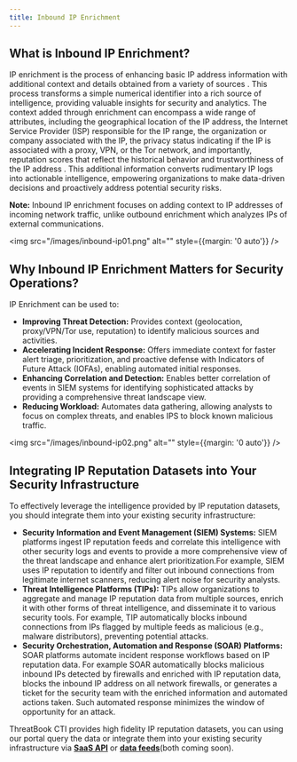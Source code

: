 ```yaml
---
title: Inbound IP Enrichment
---
```


## What is Inbound IP Enrichment?

IP enrichment is the process of enhancing basic IP address information with additional context and details obtained from a variety of sources . This process transforms a simple numerical identifier into a rich source of intelligence, providing valuable insights for security and analytics. The context added through enrichment can encompass a wide range of attributes, including the geographical location of the IP address, the Internet Service Provider (ISP) responsible for the IP range, the organization or company associated with the IP, the privacy status indicating if the IP is associated with a proxy, VPN, or the Tor network, and importantly, reputation scores that reflect the historical behavior and trustworthiness of the IP address . This additional information converts rudimentary IP logs into actionable intelligence, empowering organizations to make data-driven decisions and proactively address potential security risks.

**Note:** Inbound IP enrichment focuses on adding context to IP addresses of incoming network traffic, unlike outbound enrichment which analyzes IPs of external communications.

<img src="/images/inbound-ip01.png" alt="" style={{margin: '0 auto'}} />

## Why Inbound IP Enrichment Matters for Security Operations?

IP Enrichment can be used to: 

- **Improving Threat Detection:** Provides context (geolocation, proxy/VPN/Tor use, reputation) to identify malicious sources and activities.
- **Accelerating Incident Response:** Offers immediate context for faster alert triage, prioritization, and proactive defense with Indicators of Future Attack (IOFAs), enabling automated initial responses.
- **Enhancing Correlation and Detection:** Enables better correlation of events in SIEM systems for identifying sophisticated attacks by providing a comprehensive threat landscape view.
- **Reducing Workload:** Automates data gathering, allowing analysts to focus on complex threats, and enables IPS to block known malicious traffic.

<img src="/images/inbound-ip02.png" alt="" style={{margin: '0 auto'}} />

## Integrating IP Reputation Datasets into Your Security Infrastructure

To effectively leverage the intelligence provided by IP reputation datasets, you should integrate them into your existing security infrastructure:
- **Security Information and Event Management (SIEM) Systems:** SIEM platforms ingest IP reputation feeds and correlate this intelligence with other security logs and events to provide a more comprehensive view of the threat landscape and enhance alert prioritization.For example, SIEM uses IP reputation to identify and filter out inbound connections from legitimate internet scanners, reducing alert noise for security analysts.
- **Threat Intelligence Platforms (TIPs):** TIPs allow organizations to aggregate and manage IP reputation data from multiple sources, enrich it with other forms of threat intelligence, and disseminate it to various security tools. For example, TIP automatically blocks inbound connections from IPs flagged by multiple feeds as malicious (e.g., malware distributors), preventing potential attacks.
- **Security Orchestration, Automation and Response (SOAR) Platforms:** SOAR platforms automate incident response workflows based on IP reputation data. For example SOAR automatically blocks malicious inbound IPs detected by firewalls and enriched with IP reputation data, blocks the inbound IP address on all network firewalls, or generates a ticket for the security team with the enriched information and automated actions taken. Such automated response minimizes the window of opportunity for an attack.

ThreatBook CTI provides high fidelity IP reputation datasets, you can using our portal query the data or integrate them into your existing security infrastructure via **<u>SaaS API</u>** or **<u>data feeds</u>**(both coming soon).
